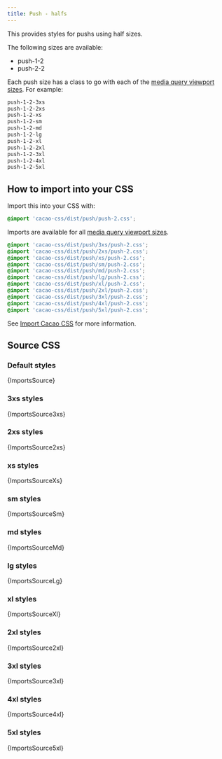 ```yaml
---
title: Push - halfs
---
```


This provides styles for pushs using half sizes.

The following sizes are available:

- push-1-2
- push-2-2

Each push size has a class to go with each of the [media query viewport sizes](/styles/media#viewport-media-queries). For example:

```css
push-1-2-3xs
push-1-2-2xs
push-1-2-xs
push-1-2-sm
push-1-2-md
push-1-2-lg
push-1-2-xl
push-1-2-2xl
push-1-2-3xl
push-1-2-4xl
push-1-2-5xl
```

## How to import into your CSS

Import this into your CSS with:

```css
@import 'cacao-css/dist/push/push-2.css';
```

Imports are available for all [media query viewport sizes](/styles/media#viewport-media-queries).

```css
@import 'cacao-css/dist/push/3xs/push-2.css';
@import 'cacao-css/dist/push/2xs/push-2.css';
@import 'cacao-css/dist/push/xs/push-2.css';
@import 'cacao-css/dist/push/sm/push-2.css';
@import 'cacao-css/dist/push/md/push-2.css';
@import 'cacao-css/dist/push/lg/push-2.css';
@import 'cacao-css/dist/push/xl/push-2.css';
@import 'cacao-css/dist/push/2xl/push-2.css';
@import 'cacao-css/dist/push/3xl/push-2.css';
@import 'cacao-css/dist/push/4xl/push-2.css';
@import 'cacao-css/dist/push/5xl/push-2.css';
```

See [Import Cacao CSS](/import) for more information.

## Source CSS

<!-- markdownlint-disable -->

### Default styles

<CodeBlock language="css" title="push/push-2.css">{ImportsSource}</CodeBlock>

### 3xs styles

<CodeBlock language="css" title="push/3xs/push-2.css">{ImportsSource3xs}</CodeBlock>

### 2xs styles

<CodeBlock language="css" title="push/2xs/push-2.css">{ImportsSource2xs}</CodeBlock>

### xs styles

<CodeBlock language="css" title="push/xs/push-2.css">{ImportsSourceXs}</CodeBlock>

### sm styles

<CodeBlock language="css" title="push/sm/push-2.css">{ImportsSourceSm}</CodeBlock>

### md styles

<CodeBlock language="css" title="push/md/push-2.css">{ImportsSourceMd}</CodeBlock>

### lg styles

<CodeBlock language="css" title="push/lg/push-2.css">{ImportsSourceLg}</CodeBlock>

### xl styles

<CodeBlock language="css" title="push/xl/push-2.css">{ImportsSourceXl}</CodeBlock>

### 2xl styles

<CodeBlock language="css" title="push/2xl/push-2.css">{ImportsSource2xl}</CodeBlock>

### 3xl styles

<CodeBlock language="css" title="push/3xl/push-2.css">{ImportsSource3xl}</CodeBlock>

### 4xl styles

<CodeBlock language="css" title="push/4xl/push-2.css">{ImportsSource4xl}</CodeBlock>

### 5xl styles

<CodeBlock language="css" title="push/5xl/push-2.css">{ImportsSource5xl}</CodeBlock>
